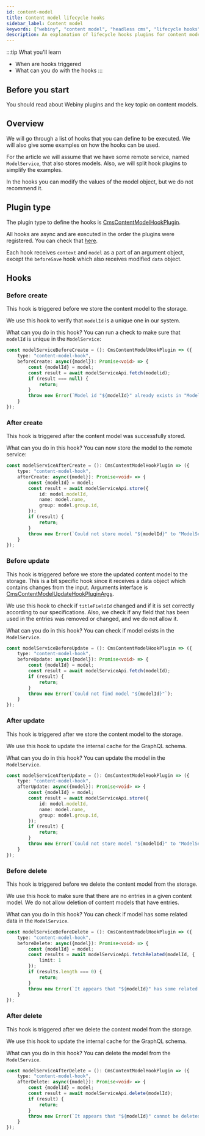 ```yaml
---
id: content-model
title: Content model lifecycle hooks
sidebar_label: Content model
keywords: ["webiny", "content model", "headless cms", "lifecycle hooks", "plugins"]
description: An explanation of lifecycle hooks plugins for content models
---
```


:::tip What you'll learn
* When are hooks triggered
* What can you do with the hooks
:::

## Before you start
You should read about Webiny plugins and the key topic on content models.

## Overview
We will go through a list of hooks that you can define to be executed.
We will also give some examples on how the hooks can be used.

For the article we will assume that we have some remote service, named `ModelService`, that also stores models.
Also, we will split hook plugins to simplify the examples.

In the hooks you can modify the values of the model object, but we do not recommend it.

## Plugin type
The plugin type to define the hooks is [CmsContentModelHookPlugin](../../references/headless-cms/api/interfaces/cmscontentmodelhookplugin).

All hooks are async and are executed in the order the plugins were registered. You can check that [here](https://github.com/webiny/webiny-js/blob/v5/packages/api-headless-cms/src/content/plugins/crud/contentModel/runContentModelLifecycleHooks.ts).

Each hook receives `context` and `model` as a part of an argument object, except the `beforeSave` hook which also receives modified `data` object.

## Hooks
### Before create
This hook is triggered before we store the content model to the storage.

We use this hook to verify that `modelId` is a unique one in our system.


What can you do in this hook? You can run a check to make sure that `modelId` is unique in the `ModelService`:
```ts title="modelServiceBeforeCreate.ts"
const modelServiceBeforeCreate = (): CmsContentModelHookPlugin => ({
	type: "content-model-hook",
	beforeCreate: async({model}): Promise<void> => {
	    const {modelId} = model;
	    const result = await modelServiceApi.fetch(modelid);
	    if (result === null) {
	        return;
	    }
	    throw new Error(`Model id "${modelId}" already exists in "ModelService".`);
	}
});
```

### After create
This hook is triggered after the content model was successfully stored.

What can you do in this hook? You can now store the model to the remote service:
```ts title="modelServiceAfterCreate.ts"
const modelServiceAfterCreate = (): CmsContentModelHookPlugin => ({
	type: "content-model-hook",
	afterCreate: async({model}): Promise<void> => {
	    const {modelId} = model;
	    const result = await modelServiceApi.store({
			id: model.modelId,
			name: model.name,
			group: model.group.id,
	    });
	    if (result) {
	        return;
	    }
	    throw new Error(`Could not store model "${modelId}" to "ModelService".`);
	}
});
```


### Before update
This hook is triggered before we store the updated content model to the storage.
This is a bit specific hook since it receives a data object which contains changes from the input.
Arguments interface is [CmsContentModelUpdateHookPluginArgs](../../reference/headless-cms/api/cmscontentmodelupdatehookpluginargs.mdx).

We use this hook to check if `titleFieldId` changed and if it is set correctly according to our specifications.
Also, we check if any field that has been used in the entries was removed or changed, and we do not allow it.

What can you do in this hook? You can check if model exists in the `ModelService`.
```ts title="modelServiceBeforeUpdate.ts"
const modelServiceBeforeUpdate = (): CmsContentModelHookPlugin => ({
	type: "content-model-hook",
	beforeUpdate: async({model}): Promise<void> => {
	    const {modelId} = model;
	    const result = await modelServiceApi.fetch(modelId);
	    if (result) {
	        return;
	    }
	    throw new Error(`Could not find model "${modelId}"`);
	}
});
```


### After update
This hook is triggered after we store the content model to the storage.

We use this hook to update the internal cache for the GraphQL schema.

What can you do in this hook? You can update the model in the `ModelService`.
```ts title="modelServiceAfterUpdate.ts"
const modelServiceAfterUpdate = (): CmsContentModelHookPlugin => ({
	type: "content-model-hook",
	afterUpdate: async({model}): Promise<void> => {
	    const {modelId} = model;
	    const result = await modelServiceApi.store({
			id: model.modelId,
			name: model.name,
			group: model.group.id,
	    });
	    if (result) {
	        return;
	    }
	    throw new Error(`Could not store model "${modelId}" to "ModelService".`);
	}
});
```

### Before delete
This hook is triggered before we delete the content model from the storage.

We use this hook to make sure that there are no entries in a given content model.
We do not allow deletion of content models that have entries.

What can you do in this hook? You can check if model has some related data in the `ModelService`.
```ts title="modelServiceBeforeDelete.ts"
const modelServiceBeforeDelete = (): CmsContentModelHookPlugin => ({
	type: "content-model-hook",
	beforeDelete: async({model}): Promise<void> => {
	    const {modelId} = model;
	    const results = await modelServiceApi.fetchRelated(modelId, {
	        limit: 1
	    });
	    if (results.length === 0) {
	        return;
	    }
	    throw new Error(`It appears that "${modelId}" has some related data in the "ModelService".`);
	}
});
```

### After delete
This hook is triggered after we delete the content model from the storage.

We use this hook to update the internal cache for the GraphQL schema.

What can you do in this hook? You can delete the model from the `ModelService`.
```ts title="modelServiceAfterDelete.ts"
const modelServiceAfterDelete = (): CmsContentModelHookPlugin => ({
	type: "content-model-hook",
	afterDelete: async({model}): Promise<void> => {
	    const {modelId} = model;
	    const result = await modelServiceApi.delete(modelId);
	    if (result) {
	        return;
	    }
	    throw new Error(`It appears that "${modelId}" cannot be deleted from "ModelService".`);
	}
});
```
